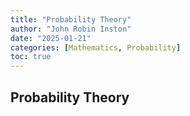 ```yaml
---
title: "Probability Theory"
author: "John Robin Inston"
date: "2025-01-21"
categories: [Mathematics, Probability]
toc: true
---
```


## Probability Theory